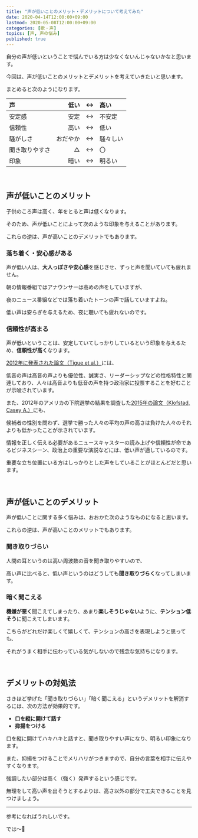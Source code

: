 ```yaml
---
title: "声が低いことのメリット・デメリットについて考えてみた"
date: 2020-04-14T12:00:00+09:00
lastmod: 2020-05-08T12:00:00+09:00
categories: [歌・声]
topics: [声, 声の悩み]
published: true
---
```


自分の声が低いということで悩んでいる方は少なくないんじゃないかなと思います。

今回は、声が低いことのメリットとデメリットを考えていきたいと思います。

まとめると次のようになります。

<!--more-->

声|低い|↔|高い
:--|--:|:-:|:--
安定感|安定|↔|不安定
信頼性|高い|↔|低い
騒がしさ|おだやか|↔|騒々しい
聞き取りやすさ|△|↔|〇
印象|暗い|↔|明るい

<br/>

## 声が低いことのメリット

子供のころ声は高く、年をとると声は低くなります。

そのため、声が低いことによって次のような印象を与えることがあります。

これらの逆は、声が高いことのデメリットでもあります。

### 落ち着く・安心感がある

声が低い人は、**大人っぽさや安心感**を感じさせ、ずっと声を聞いていても疲れません。

朝の情報番組ではアナウンサーは高めの声をしていますが、

夜のニュース番組などでは落ち着いたトーンの声で話していますよね。

低い声は安らぎを与えるため、夜に聴いても疲れないのです。

### 信頼性が高まる

声が低いということは、安定していてしっかりしているという印象を与えるため、**信頼性が高く**なります。

[2012年に発表された論文（Tigue et al.）](https://www.sciencedirect.com/science/article/abs/pii/S1090513811001024)には、

低音の声は高音の声よりも優位性、誠実さ、リーダーシップなどの性格特性と関連しており、人々は高音よりも低音の声を持つ政治家に投票することを好むことが示唆されています。

また、2012年のアメリカの下院選挙の結果を調査した[2015年の論文（Klofstad, Casey A.）](https://onlinelibrary.wiley.com/doi/abs/10.1111/pops.12280)にも、

候補者の性別を問わず、選挙で勝った人々の平均の声の高さは負けた人々のそれよりも低かったことが示されています。

情報を正しく伝える必要があるニュースキャスターの読み上げや信頼性が命であるビジネスシーン、政治上の重要な演説などには、低い声が適しているのです。

重要な立ち位置にいる方はしっかりとした声をしていることがほとんどだと思います。

<relpos link="analyze-voice" />

<br/>

## 声が低いことのデメリット

声が低いことに関する多く悩みは、おおかた次のようなものになると思います。

これらの逆は、声が高いことのメリットでもあります。

### 聞き取りづらい

人間の耳というのは高い周波数の音を聞き取りやすいので、

高い声に比べると、低い声というのはどうしても**聞き取りづらく**なってしまいます。

### 暗く聞こえる

**機嫌が悪く**聞こえてしまったり、あまり**楽しそうじゃない**ように、**テンション低そう**に聞こえてしまいます。

こちらがどれだけ楽しくて嬉しくて、テンションの高さを表現しようと思っても、

それがうまく相手に伝わっている気がしないので残念な気持ちになります。

<relpos link="voice-trial-and-error" />

<br/>

## デメリットの対処法

さきほど挙げた「聞き取りづらい」「暗く聞こえる」というデメリットを解消するには、次の方法が効果的です。

- **口を縦に開けて話す**
- **抑揚をつける**

口を縦に開けてハキハキと話すと、聞き取りやすい声になり、明るい印象になります。

また、抑揚をつけることでメリハリがつきますので、自分の言葉を相手に伝えやすくなります。

強調したい部分は高く（強く）発声するという感じです。

無理をして高い声を出そうとするよりは、高さ以外の部分で工夫できることを見つけましょう。

<relpos link="tsutawariyasui-koe" />

---

参考になればうれしいです。

では～👋
